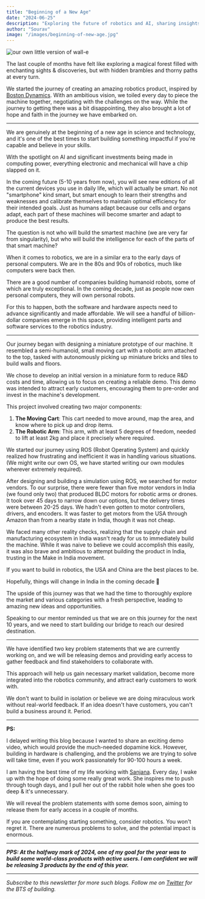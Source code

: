 ```yaml
---
title: "Beginning of a New Age"
date: "2024-06-25"
description: "Exploring the future of robotics and AI, sharing insights from building a robotics product and the challenges of hardware development in India."
author: "Sourav"
image: "/images/beginning-of-new-age.jpg"
---
```


![our own little version of wall-e](https://substack-post-media.s3.amazonaws.com/public/images/51d99d43-9644-47c2-869e-2c5edcb11515_4030x2418.heic)

The last couple of months have felt like exploring a magical forest filled with enchanting sights & discoveries, but with hidden brambles and thorny paths at every turn.

We started the journey of creating an amazing robotics product, inspired by [Boston Dynamics](https://youtu.be/8WZoVJIV9V0?si=u63bPt1Mf_mLj7J5).
With an ambitious vision, we toiled every day to piece the machine together, negotiating with the challenges on the way.
While the journey to getting there was a bit disappointing, they also brought a lot of hope and faith in the journey we have embarked on.

---

We are genuinely at the beginning of a new age in science and technology, and it's one of the best times to start building something impactful if you're capable and believe in your skills.

With the spotlight on AI and significant investments being made in computing power, everything electronic and mechanical will have a chip slapped on it.

In the coming future (5-10 years from now), you will see new editions of all the current devices you use in daily life, which will actually be smart.
No not "smartphone" kind smart, but smart enough to learn their strengths and weaknesses and calibrate themselves to maintain optimal efficiency for their intended goals.
Just as humans adapt because our cells and organs adapt, each part of these machines will become smarter and adapt to produce the best results.

The question is not who will build the smartest machine (we are very far from singularity), but who will build the intelligence for each of the parts of that smart machine?

When it comes to robotics, we are in a similar era to the early days of personal computers. We are in the 80s and 90s of robotics, much like computers were back then.

There are a good number of companies building humanoid robots, some of which are truly exceptional. In the coming decade, just as people now own personal computers, they will own personal robots.

For this to happen, both the software and hardware aspects need to advance significantly and made affordable.
We will see a handful of billion-dollar companies emerge in this space, providing intelligent parts and software services to the robotics industry.

---

Our journey began with designing a miniature prototype of our machine. It resembled a semi-humanoid, small moving cart with a robotic arm attached to the top, tasked with autonomously picking up miniature bricks and tiles to build walls and floors.

We chose to develop an initial version in a miniature form to reduce R&D costs and time, allowing us to focus on creating a reliable demo. This demo was intended to attract early customers, encouraging them to pre-order and invest in the machine's development.

This project involved creating two major components:

1. **The Moving Cart**: This cart needed to move around, map the area, and know where to pick up and drop items.
2. **The Robotic Arm**: This arm, with at least 5 degrees of freedom, needed to lift at least 2kg and place it precisely where required.

We started our journey using ROS (Robot Operating System) and quickly realized how frustrating and inefficient it was in handling various situations. (We might write our own OS, we have started writing our own modules wherever extremely required).

After designing and building a simulation using ROS, we searched for motor vendors. To our surprise, there were fewer than five motor vendors in India (we found only two) that produced BLDC motors for robotic arms or drones.
It took over 45 days to narrow down our options, but the delivery times were between 20-25 days. We hadn't even gotten to motor controllers, drivers, and encoders.
It was faster to get motors from the USA through Amazon than from a nearby state in India, though it was not cheap.

We faced many other reality checks, realizing that the supply chain and manufacturing ecosystem in India wasn't ready for us to immediately build the machine.
While it was naive to believe we could accomplish this easily, it was also brave and ambitious to attempt building the product in India, trusting in the Make in India movement.

If you want to build in robotics, the USA and China are the best places to be.

Hopefully, things will change in India in the coming decade 🤞

The upside of this journey was that we had the time to thoroughly explore the market and various categories with a fresh perspective, leading to amazing new ideas and opportunities.

Speaking to our mentor reminded us that we are on this journey for the next 10 years, and we need to start building our bridge to reach our desired destination.

---

We have identified two key problem statements that we are currently working on, and we will be releasing demos and providing early access to gather feedback and find stakeholders to collaborate with.

This approach will help us gain necessary market validation, become more integrated into the robotics community, and attract early customers to work with.

We don't want to build in isolation or believe we are doing miraculous work without real-world feedback. If an idea doesn't have customers, you can't build a business around it. Period.

---

**PS:**

I delayed writing this blog because I wanted to share an exciting demo video, which would provide the much-needed dopamine kick. However, building in hardware is challenging, and the problems we are trying to solve will take time, even if you work passionately for 90-100 hours a week.

I am having the best time of my life working with [Sanjana](https://x.com/sanjana_dev9). Every day, I wake up with the hope of doing some really great work. She inspires me to push through tough days, and I pull her out of the rabbit hole when she goes too deep & it's unnecessary.

We will reveal the problem statements with some demos soon, aiming to release them for early access in a couple of months.

If you are contemplating starting something, consider robotics. You won't regret it. There are numerous problems to solve, and the potential impact is enormous.

---

**_PPS: At the halfway mark of 2024, one of my goal for the year was to build some world-class products with active users. I am confident we will be releasing 3 products by the end of this year._**

---

_Subscribe to this newsletter for more such blogs.
Follow me on [Twitter](https://x.com/sourav_bz) for the BTS of building._
